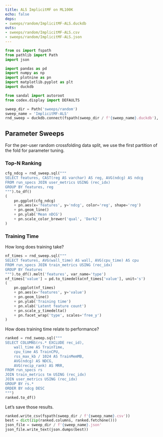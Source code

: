 ```yaml
---
title: ALS ImplicitMF on ML100K
echo: false
deps:
- sweeps/random/ImplicitMF-ALS.duckdb
outs:
- sweeps/random/ImplicitMF-ALS.csv
- sweeps/random/ImplicitMF-ALS.json
---
```


```python
from os import fspath
from pathlib import Path
import json
```

```python
import pandas as pd
import numpy as np
import plotnine as pn
import matplotlib.pyplot as plt
import duckdb
```

```python
from sandal import autoroot
from codex.display import DEFAULTS
```

```python
sweep_dir = Path('sweeps/random')
sweep_name = 'ImplicitMF-ALS'
rnd_sweep = duckdb.connect(fspath(sweep_dir / f'{sweep_name}.duckdb'), read_only=True)
```

## Parameter Sweeps

For the per-user random crossfolding data split, we use the first partition of
the fold for parameter tuning.

### Top-N Ranking

```python
cfg_ndcg = rnd_sweep.sql("""
SELECT features, CAST(reg AS varchar) AS reg, AVG(ndcg) AS ndcg
FROM run_specs JOIN user_metrics USING (rec_idx)
GROUP BY features, reg
""").to_df()
(
    pn.ggplot(cfg_ndcg)
    + pn.aes(x='features', y='ndcg', color='reg', shape='reg')
    + pn.geom_line()
    + pn.ylab('Mean nDCG')
    + pn.scale_color_brewer('qual', 'Dark2')
)
```

### Training Time

How long does training take?

```python
nf_times = rnd_sweep.sql("""
SELECT features, AVG(wall_time) AS wall, AVG(cpu_time) AS cpu
FROM run_specs JOIN train_metrics USING (rec_idx)
GROUP BY features
""").to_df().melt('features', var_name='type')
nf_times['value'] = pd.to_timedelta(nf_times['value'], unit='s')
(
    pn.ggplot(nf_times)
    + pn.aes(x='features', y='value')
    + pn.geom_line()
    + pn.ylab('Training time')
    + pn.xlab('Latent feature count')
    + pn.scale_y_timedelta()
    + pn.facet_wrap('type', scales='free_y')
)
```

How does training time relate to performance?

```python
ranked = rnd_sweep.sql("""
SELECT COLUMNS(rs.* EXCLUDE rec_id),
    wall_time AS TrainTime,
    cpu_time AS TrainCPU,
    rss_max_kb / 1024 AS TrainMemMB,
    AVG(ndcg) AS NDCG,
    AVG(recip_rank) AS MRR,
FROM run_specs rs
JOIN train_metrics tm USING (rec_idx)
JOIN user_metrics USING (rec_idx)
GROUP BY rs.*
ORDER BY ndcg DESC
""")
ranked.to_df()
```

Let's save those results.

```python
ranked.write_csv(fspath(sweep_dir / f'{sweep_name}.csv'))
best = dict(zip(ranked.columns, ranked.fetchone()))
json_file = sweep_dir / f'{sweep_name}.json'
json_file.write_text(json.dumps(best))
```
